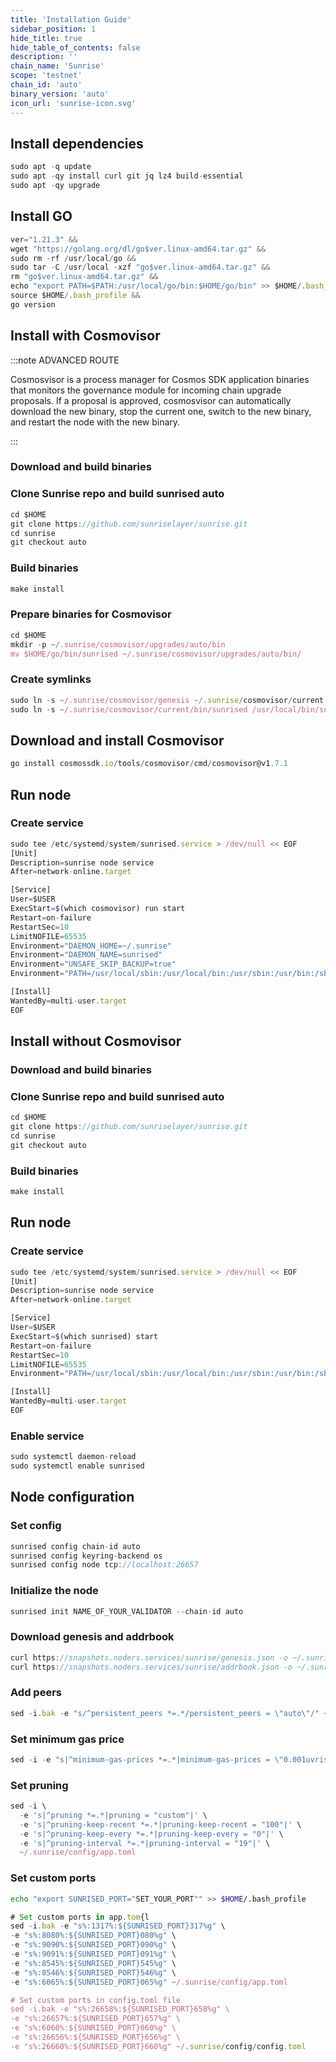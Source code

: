 ```yaml
---
title: 'Installation Guide'
sidebar_position: 1
hide_title: true
hide_table_of_contents: false
description: ''
chain_name: 'Sunrise'
scope: 'testnet'
chain_id: 'auto'
binary_version: 'auto'
icon_url: 'sunrise-icon.svg'
---
```



<PageTitle
  iconUrl="img/sunrise-icon.svg"
  title="Sunrise Installation Guide"
  chainId="auto"
  version="auto"
/>

## Install dependencies

```js
sudo apt -q update
sudo apt -qy install curl git jq lz4 build-essential
sudo apt -qy upgrade
```

## Install GO

```js
ver="1.21.3" &&
wget "https://golang.org/dl/go$ver.linux-amd64.tar.gz" &&
sudo rm -rf /usr/local/go &&
sudo tar -C /usr/local -xzf "go$ver.linux-amd64.tar.gz" &&
rm "go$ver.linux-amd64.tar.gz" &&
echo "export PATH=$PATH:/usr/local/go/bin:$HOME/go/bin" >> $HOME/.bash_profile &&
source $HOME/.bash_profile &&
go version
```

## Install with Cosmovisor

:::note ADVANCED ROUTE

Cosmosvisor is a process manager for Cosmos SDK application binaries that monitors the governance module for incoming chain upgrade proposals. If a proposal is approved, cosmosvisor can automatically download the new binary, stop the current one, switch to the new binary, and restart the node with the new binary.

:::

### Download and build binaries

### Clone Sunrise repo and build sunrised auto

```js
cd $HOME
git clone https://github.com/sunriselayer/sunrise.git
cd sunrise
git checkout auto
```

### Build binaries

```js
make install
```

### Prepare binaries for Cosmovisor

```js
cd $HOME
mkdir -p ~/.sunrise/cosmovisor/upgrades/auto/bin
mv $HOME/go/bin/sunrised ~/.sunrise/cosmovisor/upgrades/auto/bin/
```

### Create symlinks

```js
sudo ln -s ~/.sunrise/cosmovisor/genesis ~/.sunrise/cosmovisor/current -f
sudo ln -s ~/.sunrise/cosmovisor/current/bin/sunrised /usr/local/bin/sunrised -f
```

## Download and install Cosmovisor

```js
go install cosmossdk.io/tools/cosmovisor/cmd/cosmovisor@v1.7.1
```

## Run node

### Create service

```js
sudo tee /etc/systemd/system/sunrised.service > /dev/null << EOF
[Unit]
Description=sunrise node service
After=network-online.target

[Service]
User=$USER
ExecStart=$(which cosmovisor) run start
Restart=on-failure
RestartSec=10
LimitNOFILE=65535
Environment="DAEMON_HOME=~/.sunrise"
Environment="DAEMON_NAME=sunrised"
Environment="UNSAFE_SKIP_BACKUP=true"
Environment="PATH=/usr/local/sbin:/usr/local/bin:/usr/sbin:/usr/bin:/sbin:/bin:/usr/games:/usr/local/games:/snap/bin:~/.sunrise/cosmovisor/current/bin"

[Install]
WantedBy=multi-user.target
EOF
```

## Install without Cosmovisor

### Download and build binaries

### Clone Sunrise repo and build sunrised auto

```js
cd $HOME
git clone https://github.com/sunriselayer/sunrise.git
cd sunrise
git checkout auto
```

### Build binaries

```js
make install
```

## Run node

### Create service

```js
sudo tee /etc/systemd/system/sunrised.service > /dev/null << EOF
[Unit]
Description=sunrise node service
After=network-online.target

[Service]
User=$USER
ExecStart=$(which sunrised) start
Restart=on-failure
RestartSec=10
LimitNOFILE=65535
Environment="PATH=/usr/local/sbin:/usr/local/bin:/usr/sbin:/usr/bin:/sbin:/bin:/usr/games:/usr/local/games:/snap/bin"

[Install]
WantedBy=multi-user.target
EOF
```

### Enable service

```js
sudo systemctl daemon-reload
sudo systemctl enable sunrised
```

## Node configuration

### Set config

```js
sunrised config chain-id auto
sunrised config keyring-backend os
sunrised config node tcp://localhost:26657
```

### Initialize the node

```js
sunrised init NAME_OF_YOUR_VALIDATOR --chain-id auto
```

### Download genesis and addrbook

```js
curl https://snapshots.noders.services/sunrise/genesis.json -o ~/.sunrise/config/genesis.json
curl https://snapshots.noders.services/sunrise/addrbook.json -o ~/.sunrise/config/addrbook.json
```

### Add peers

```js
sed -i.bak -e "s/^persistent_peers *=.*/persistent_peers = \"auto\"/" ~/.sunrise/config/config.toml
```

### Set minimum gas price

```js
sed -i -e "s|^minimum-gas-prices *=.*|minimum-gas-prices = \"0.001uvrise\"|" ~/.sunrise/config/app.toml
```

### Set pruning

```js
sed -i \
  -e 's|^pruning *=.*|pruning = "custom"|' \
  -e 's|^pruning-keep-recent *=.*|pruning-keep-recent = "100"|' \
  -e 's|^pruning-keep-every *=.*|pruning-keep-every = "0"|' \
  -e 's|^pruning-interval *=.*|pruning-interval = "19"|' \
  ~/.sunrise/config/app.toml
```

### Set custom ports

```bash
echo "export SUNRISED_PORT="SET_YOUR_PORT"" >> $HOME/.bash_profile
```

```js
# Set custom ports in app.tom{l
sed -i.bak -e "s%:1317%:${SUNRISED_PORT}317%g" \
-e "s%:8080%:${SUNRISED_PORT}080%g" \
-e "s%:9090%:${SUNRISED_PORT}090%g" \
-e "s%:9091%:${SUNRISED_PORT}091%g" \
-e "s%:8545%:${SUNRISED_PORT}545%g" \
-e "s%:8546%:${SUNRISED_PORT}546%g" \
-e "s%:6065%:${SUNRISED_PORT}065%g" ~/.sunrise/config/app.toml

# Set custom ports in config.toml file
sed -i.bak -e "s%:26658%:${SUNRISED_PORT}658%g" \
-e "s%:26657%:${SUNRISED_PORT}657%g" \
-e "s%:6060%:${SUNRISED_PORT}060%g" \
-e "s%:26656%:${SUNRISED_PORT}656%g" \
-e "s%:26660%:${SUNRISED_PORT}660%g" ~/.sunrise/config/config.toml
```